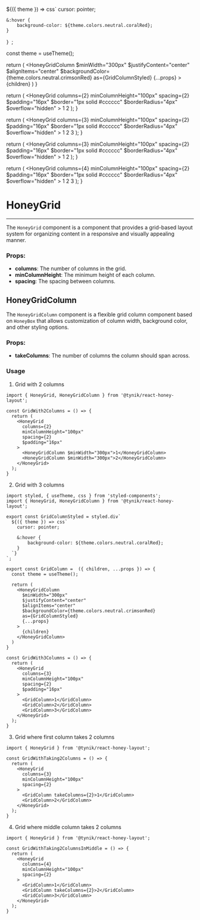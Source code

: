 

  ${({ theme }) => css`
    cursor: pointer;

    &:hover {
        background-color: ${theme.colors.neutral.coralRed};
    }
  `}
`;

  const theme = useTheme();

  return (
    <HoneyGridColumn
      $minWidth="300px"
      $justifyContent="center"
      $alignItems="center"
      $backgroundColor={theme.colors.neutral.crimsonRed}
      as={GridColumnStyled}
      {...props}
    >
      {children}
    </HoneyGridColumn>
  )
}

  return (
    <HoneyGrid
      columns={2}
      minColumnHeight="100px"
      spacing={2}
      $padding="16px"
      $border="1px solid #cccccc"
      $borderRadius="4px"
      $overflow="hidden"
    >
      <GridColumn>1</GridColumn>
      <GridColumn>2</GridColumn>
    </HoneyGrid>
  );
}

  return (
    <HoneyGrid
      columns={3}
      minColumnHeight="100px"
      spacing={2}
      $padding="16px"
      $border="1px solid #cccccc"
      $borderRadius="4px"
      $overflow="hidden"
    >
      <GridColumn>1</GridColumn>
      <GridColumn>2</GridColumn>
      <GridColumn>3</GridColumn>
    </HoneyGrid>
  );
}

  return (
    <HoneyGrid
      columns={3}
      minColumnHeight="100px"
      spacing={2}
      $padding="16px"
      $border="1px solid #cccccc"
      $borderRadius="4px"
      $overflow="hidden"
    >
      <GridColumn takeColumns={2}>1</GridColumn>
      <GridColumn>2</GridColumn>
    </HoneyGrid>
  );
}

  return (
    <HoneyGrid
      columns={4}
      minColumnHeight="100px"
      spacing={2}
      $padding="16px"
      $border="1px solid #cccccc"
      $borderRadius="4px"
      $overflow="hidden"
    >
      <GridColumn>1</GridColumn>
      <GridColumn takeColumns={2}>2</GridColumn>
      <GridColumn>3</GridColumn>
    </HoneyGrid>
  );
}

# HoneyGrid

---

The `HoneyGrid` component is a component that provides a grid-based layout system for organizing content in a responsive and visually appealing manner.

### Props:

* **columns**: The number of columns in the grid.
* **minColumnHeight**: The minimum height of each column.
* **spacing**: The spacing between columns.

## HoneyGridColumn

The `HoneyGridColumn` component is a flexible grid column component based on `HoneyBox` that allows customization of column width,
background color, and other styling options.

### Props:

* **takeColumns**: The number of columns the column should span across.

### Usage

1. Grid with 2 columns

<GridWith2Columns/>

~~~tsx
import { HoneyGrid, HoneyGridColumn } from '@tynik/react-honey-layout';

const GridWith2Columns = () => {
  return (
    <HoneyGrid
      columns={2}
      minColumnHeight="100px"
      spacing={2}
      $padding="16px"
    >
      <HoneyGridColumn $minWidth="300px">1</HoneyGridColumn>
      <HoneyGridColumn $minWidth="300px">2</HoneyGridColumn>
    </HoneyGrid>
  );
}
~~~

2. Grid with 3 columns

<GridWith3Columns/>

~~~tsx
import styled, { useTheme, css } from 'styled-components';
import { HoneyGrid, HoneyGridColumn } from '@tynik/react-honey-layout';

export const GridColumnStyled = styled.div`
  ${({ theme }) => css`
    cursor: pointer;

    &:hover {
        background-color: ${theme.colors.neutral.coralRed};
    }
  `}
`;

export const GridColumn =  ({ children, ...props }) => {
  const theme = useTheme();

  return (
    <HoneyGridColumn
      $minWidth="300px"
      $justifyContent="center"
      $alignItems="center"
      $backgroundColor={theme.colors.neutral.crimsonRed}
      as={GridColumnStyled}
      {...props}
    >
      {children}
    </HoneyGridColumn>
  )
}

const GridWith3Columns = () => {
  return (
    <HoneyGrid
      columns={3}
      minColumnHeight="100px"
      spacing={2}
      $padding="16px"
    >
      <GridColumn>1</GridColumn>
      <GridColumn>2</GridColumn>
      <GridColumn>3</GridColumn>
    </HoneyGrid>
  );
}
~~~

3. Grid where first column takes 2 columns

<GridWithTaking2Columns/>

~~~tsx
import { HoneyGrid } from '@tynik/react-honey-layout';

const GridWithTaking2Columns = () => {
  return (
    <HoneyGrid
      columns={3}
      minColumnHeight="100px"
      spacing={2}
    >
      <GridColumn takeColumns={2}>1</GridColumn>
      <GridColumn>2</GridColumn>
    </HoneyGrid>
  );
}
~~~

4. Grid where middle column takes 2 columns

<GridWithTaking2ColumnsInMiddle/>

~~~tsx
import { HoneyGrid } from '@tynik/react-honey-layout';

const GridWithTaking2ColumnsInMiddle = () => {
  return (
    <HoneyGrid
      columns={4}
      minColumnHeight="100px"
      spacing={2}
    >
      <GridColumn>1</GridColumn>
      <GridColumn takeColumns={2}>2</GridColumn>
      <GridColumn>3</GridColumn>
    </HoneyGrid>
  );
}
~~~
